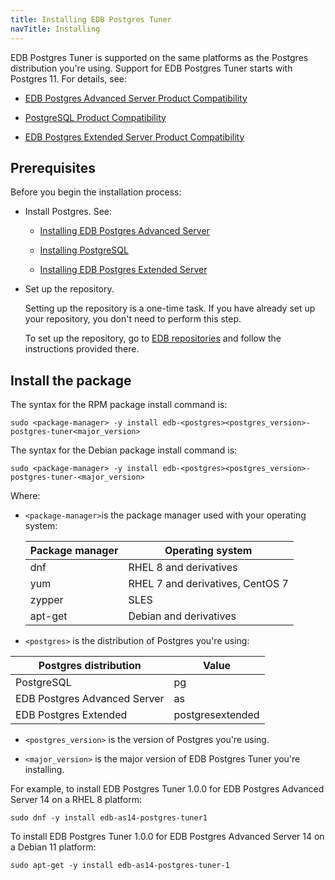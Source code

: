 ```yaml
---
title: Installing EDB Postgres Tuner 
navTitle: Installing
---
```


EDB Postgres Tuner is supported on the same platforms as the Postgres distribution you're using. Support for EDB Postgres Tuner starts with Postgres 11. For details, see:
- [EDB Postgres Advanced Server Product Compatibility](https://www.enterprisedb.com/platform-compatibility#epas)

- [PostgreSQL Product Compatibility](https://www.enterprisedb.com/resources/platform-compatibility#pg)
- [EDB Postgres Extended Server Product Compatibility](https://www.enterprisedb.com/resources/platform-compatibility#epas_extended)

## Prerequisites

Before you begin the installation process:

- Install Postgres. See:
  - [Installing EDB Postgres Advanced Server](/epas/latest/installing/)

  - [Installing PostgreSQL](https://www.postgresql.org/download/) 

  - [Installing EDB Postgres Extended Server](/pge/latest/installing/)

- Set up the repository.

  Setting up the repository is a one-time task. If you have already set up your repository, you don't need to perform this step.

  To set up the repository, go to [EDB repositories](https://www.enterprisedb.com/repos-downloads) and follow the instructions provided there.



## Install the package

The syntax for the RPM package install command is:

```shell
sudo <package-manager> -y install edb-<postgres><postgres_version>-postgres-tuner<major_version>
```

The syntax for the Debian package install command is:

```shell
sudo <package-manager> -y install edb-<postgres><postgres_version>-postgres-tuner-<major_version>
```

Where: 
- `<package-manager>`is the package manager used with your operating system:

  | Package manager |             Operating system     |
  | --------------- | -------------------------------- |
  | dnf             | RHEL 8 and derivatives           |
  | yum             | RHEL 7 and derivatives, CentOS 7 |
  | zypper          | SLES                             |
  | apt-get         | Debian and derivatives           |

- `<postgres>` is the distribution of Postgres you're using:

 |    Postgres distribution     |   Value    |
 | ---------------------------- | ---------- |
 | PostgreSQL                   | pg         |
 | EDB Postgres Advanced Server | as         |
 | EDB Postgres Extended        | postgresextended |

- `<postgres_version>` is the version of Postgres you're using.

- `<major_version>` is the major version of EDB Postgres Tuner you're installing. 

For example, to install EDB Postgres Tuner 1.0.0 for EDB Postgres Advanced Server 14 on a RHEL 8 platform:

```shell
sudo dnf -y install edb-as14-postgres-tuner1
```

To install EDB Postgres Tuner 1.0.0 for EDB Postgres Advanced Server 14 on a Debian 11 platform:

```shell
sudo apt-get -y install edb-as14-postgres-tuner-1
```

